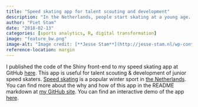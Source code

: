 ```yaml
---
title: "Speed skating app for talent scouting and development"
description: "In the Netherlands, people start skating at a young age. Some of them will break Olympic records later on. Which kids have the talent to become a professional?"
author: "Piet Stam"
date: "2018-02-13"
categories: [sports analytics, R, digital transformation]
image: "feature_bw.png"
image-alt: "Image credit: [**Jesse Stam**](http://jesse-stam.nl/wp-content/gallery/trainingswedstrijd-thialf-19-11-2016/DSC_7775.JPG)"
reference-location: margin
---
```


I published the code of the Shiny front-end to my speed skating app at GitHub [here](https://github.com/pjastam/shiny-speedskating). This app is useful for talent scouting & development of junior speed skaters. [Speed skating](https://en.wikipedia.org/wiki/Speed_skating) is a popular winter sport in [the Netherlands](https://en.wikipedia.org/wiki/Netherlands). You can find more about the why and how of this app in the README markdown at [my GitHub site](https://github.com/pjastam/shiny-speedskating). You can find an interactive demo of the app [here](https://pjastam.shinyapps.io/speedskating/).
